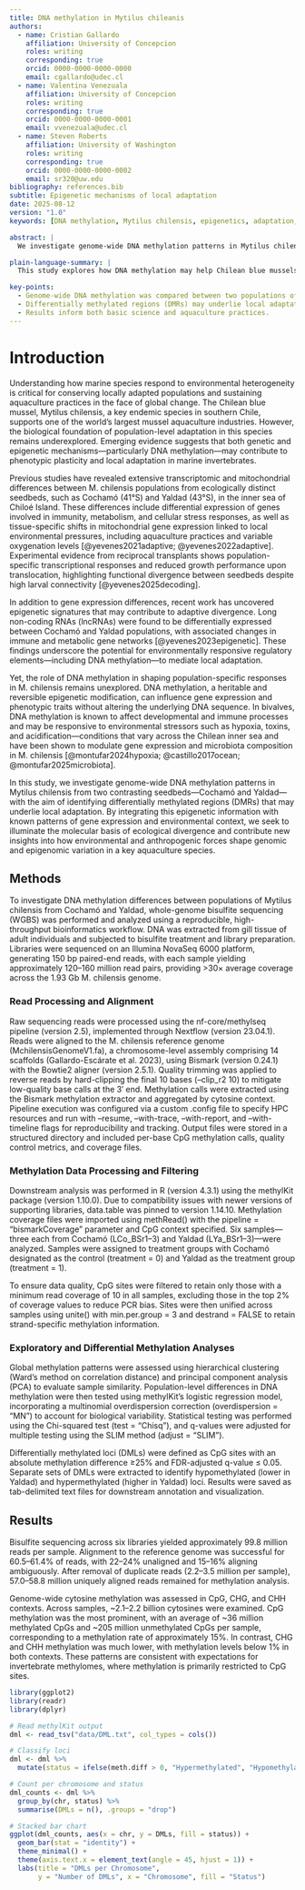 ```yaml
---
title: DNA methylation in Mytilus chileanis 
authors:
  - name: Cristian Gallardo
    affiliation: University of Concepcion
    roles: writing
    corresponding: true
    orcid: 0000-0000-0000-0000
    email: cgallardo@udec.cl
  - name: Valentina Venezuala
    affiliation: University of Concepcion
    roles: writing
    corresponding: true
    orcid: 0000-0000-0000-0001
    email: vvenezuala@udec.cl
  - name: Steven Roberts
    affiliation: University of Washington
    roles: writing
    corresponding: true
    orcid: 0000-0000-0000-0002
    email: sr320@uw.edu
bibliography: references.bib
subtitle: Epigenetic mechanisms of local adaptation
date: 2025-08-12
version: "1.0"
keywords: [DNA methylation, Mytilus chilensis, epigenetics, adaptation, aquaculture]

abstract: |
  We investigate genome-wide DNA methylation patterns in Mytilus chilensis from two contrasting seedbeds—Cochamó and Yaldad—with the aim of identifying differentially methylated regions (DMRs) that may underlie local adaptation. By integrating this epigenetic information with known patterns of gene expression and environmental context, we seek to illuminate the molecular basis of ecological divergence and contribute new insights into how environmental and anthropogenic forces shape genomic and epigenomic variation in a key aquaculture species.

plain-language-summary: |
  This study explores how DNA methylation may help Chilean blue mussels adapt to different environments, providing insights for aquaculture and conservation.

key-points:
  - Genome-wide DNA methylation was compared between two populations of Mytilus chilensis.   
  - Differentially methylated regions (DMRs) may underlie local adaptation.   
  - Results inform both basic science and aquaculture practices.    
---
```


# Introduction

Understanding how marine species respond to environmental heterogeneity is critical for conserving locally adapted populations and sustaining aquaculture practices in the face of global change. The Chilean blue mussel, Mytilus chilensis, a key endemic species in southern Chile, supports one of the world’s largest mussel aquaculture industries. However, the biological foundation of population-level adaptation in this species remains underexplored. Emerging evidence suggests that both genetic and epigenetic mechanisms—particularly DNA methylation—may contribute to phenotypic plasticity and local adaptation in marine invertebrates.

Previous studies have revealed extensive transcriptomic and mitochondrial differences between M. chilensis populations from ecologically distinct seedbeds, such as Cochamó (41°S) and Yaldad (43°S), in the inner sea of Chiloé Island. These differences include differential expression of genes involved in immunity, metabolism, and cellular stress responses, as well as tissue-specific shifts in mitochondrial gene expression linked to local environmental pressures, including aquaculture practices and variable oxygenation levels [@yevenes2021adaptive; @yevenes2022adaptive]. Experimental evidence from reciprocal transplants shows population-specific transcriptional responses and reduced growth performance upon translocation, highlighting functional divergence between seedbeds despite high larval connectivity [@yevenes2025decoding].

In addition to gene expression differences, recent work has uncovered epigenetic signatures that may contribute to adaptive divergence. Long non-coding RNAs (lncRNAs) were found to be differentially expressed between Cochamó and Yaldad populations, with associated changes in immune and metabolic gene networks [@yevenes2023epigenetic]. These findings underscore the potential for environmentally responsive regulatory elements—including DNA methylation—to mediate local adaptation.

Yet, the role of DNA methylation in shaping population-specific responses in M. chilensis remains unexplored. DNA methylation, a heritable and reversible epigenetic modification, can influence gene expression and phenotypic traits without altering the underlying DNA sequence. In bivalves, DNA methylation is known to affect developmental and immune processes and may be responsive to environmental stressors such as hypoxia, toxins, and acidification—conditions that vary across the Chilean inner sea and have been shown to modulate gene expression and microbiota composition in M. chilensis [@montufar2024hypoxia; @castillo2017ocean; @montufar2025microbiota].

In this study, we investigate genome-wide DNA methylation patterns in Mytilus chilensis from two contrasting seedbeds—Cochamó and Yaldad—with the aim of identifying differentially methylated regions (DMRs) that may underlie local adaptation. By integrating this epigenetic information with known patterns of gene expression and environmental context, we seek to illuminate the molecular basis of ecological divergence and contribute new insights into how environmental and anthropogenic forces shape genomic and epigenomic variation in a key aquaculture species.

## Methods

To investigate DNA methylation differences between populations of Mytilus chilensis from Cochamó and Yaldad, whole-genome bisulfite sequencing (WGBS) was performed and analyzed using a reproducible, high-throughput bioinformatics workflow. DNA was extracted from gill tissue of adult individuals and subjected to bisulfite treatment and library preparation. Libraries were sequenced on an Illumina NovaSeq 6000 platform, generating 150 bp paired-end reads, with each sample yielding approximately 120–160 million read pairs, providing >30× average coverage across the 1.93 Gb M. chilensis genome.

### Read Processing and Alignment

Raw sequencing reads were processed using the nf-core/methylseq pipeline (version 2.5), implemented through Nextflow (version 23.04.1). Reads were aligned to the M. chilensis reference genome (MchilensisGenomeV1.fa), a chromosome-level assembly comprising 14 scaffolds (Gallardo-Escárate et al. 2023), using Bismark (version 0.24.1) with the Bowtie2 aligner (version 2.5.1). Quality trimming was applied to reverse reads by hard-clipping the final 10 bases (--clip_r2 10) to mitigate low-quality base calls at the 3′ end. Methylation calls were extracted using the Bismark methylation extractor and aggregated by cytosine context. Pipeline execution was configured via a custom .config file to specify HPC resources and run with --resume, --with-trace, --with-report, and --with-timeline flags for reproducibility and tracking. Output files were stored in a structured directory and included per-base CpG methylation calls, quality control metrics, and coverage files.

### Methylation Data Processing and Filtering

Downstream analysis was performed in R (version 4.3.1) using the methylKit package (version 1.10.0). Due to compatibility issues with newer versions of supporting libraries, data.table was pinned to version 1.14.10. Methylation coverage files were imported using methRead() with the pipeline = "bismarkCoverage" parameter and CpG context specified. Six samples—three each from Cochamó (LCo_BSr1–3) and Yaldad (LYa_BSr1–3)—were analyzed. Samples were assigned to treatment groups with Cochamó designated as the control (treatment = 0) and Yaldad as the treatment group (treatment = 1).

To ensure data quality, CpG sites were filtered to retain only those with a minimum read coverage of 10 in all samples, excluding those in the top 2% of coverage values to reduce PCR bias. Sites were then unified across samples using unite() with min.per.group = 3 and destrand = FALSE to retain strand-specific methylation information.

### Exploratory and Differential Methylation Analyses

Global methylation patterns were assessed using hierarchical clustering (Ward’s method on correlation distance) and principal component analysis (PCA) to evaluate sample similarity. Population-level differences in DNA methylation were then tested using methylKit’s logistic regression model, incorporating a multinomial overdispersion correction (overdispersion = "MN") to account for biological variability. Statistical testing was performed using the Chi-squared test (test = "Chisq"), and q-values were adjusted for multiple testing using the SLIM method (adjust = "SLIM").

Differentially methylated loci (DMLs) were defined as CpG sites with an absolute methylation difference ≥25% and FDR-adjusted q-value ≤ 0.05. Separate sets of DMLs were extracted to identify hypomethylated (lower in Yaldad) and hypermethylated (higher in Yaldad) loci. Results were saved as tab-delimited text files for downstream annotation and visualization.


## Results

Bisulfite sequencing across six libraries yielded approximately 99.8 million reads per sample. Alignment to the reference genome was successful for 60.5–61.4% of reads, with 22–24% unaligned and 15–16% aligning ambiguously. After removal of duplicate reads (2.2–3.5 million per sample), 57.0–58.8 million uniquely aligned reads remained for methylation analysis.

Genome-wide cytosine methylation was assessed in CpG, CHG, and CHH contexts. Across samples, ~2.1–2.2 billion cytosines were examined. CpG methylation was the most prominent, with an average of ~36 million methylated CpGs and ~205 million unmethylated CpGs per sample, corresponding to a methylation rate of approximately 15%. In contrast, CHG and CHH methylation was much lower, with methylation levels below 1% in both contexts. These patterns are consistent with expectations for invertebrate methylomes, where methylation is primarily restricted to CpG sites. 

```r
library(ggplot2)
library(readr)
library(dplyr)

# Read methylKit output
dml <- read_tsv("data/DML.txt", col_types = cols())

# Classify loci
dml <- dml %>%
  mutate(status = ifelse(meth.diff > 0, "Hypermethylated", "Hypomethylated"))

# Count per chromosome and status
dml_counts <- dml %>%
  group_by(chr, status) %>%
  summarise(DMLs = n(), .groups = "drop")

# Stacked bar chart
ggplot(dml_counts, aes(x = chr, y = DMLs, fill = status)) +
  geom_bar(stat = "identity") +
  theme_minimal() +
  theme(axis.text.x = element_text(angle = 45, hjust = 1)) +
  labs(title = "DMLs per Chromosome",
       y = "Number of DMLs", x = "Chromosome", fill = "Status")
```

